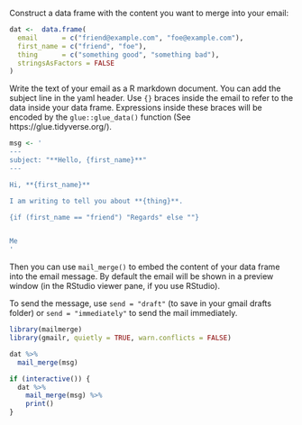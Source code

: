 
Construct a data frame with the content you want to merge into your email:

```r
dat <-  data.frame(
  email      = c("friend@example.com", "foe@example.com"),
  first_name = c("friend", "foe"),
  thing      = c("something good", "something bad"),
  stringsAsFactors = FALSE
)

```

Write the text of your email as a R markdown document. You can add the subject line in the yaml header.  Use `{}` braces inside the email to refer to the data inside your data frame.  Expressions inside these braces will be encoded by the `glue::glue_data()` function (See https://glue.tidyverse.org/).

```r
msg <- '
---
subject: "**Hello, {first_name}**"
---

Hi, **{first_name}**

I am writing to tell you about **{thing}**.

{if (first_name == "friend") "Regards" else ""}


Me
'
```

Then you can use `mail_merge()` to embed the content of your data frame into the email message.  By default the email will be shown in a preview window (in the RStudio viewer pane, if you use RStudio).

To send the message, use `send = "draft"` (to save in your gmail drafts folder) or `send = "immediately"` to send the mail immediately.



```r

library(mailmerge)
library(gmailr, quietly = TRUE, warn.conflicts = FALSE)
```

```r
dat %>% 
  mail_merge(msg)

if (interactive()) {
  dat %>%
    mail_merge(msg) %>%
    print()
}
```

